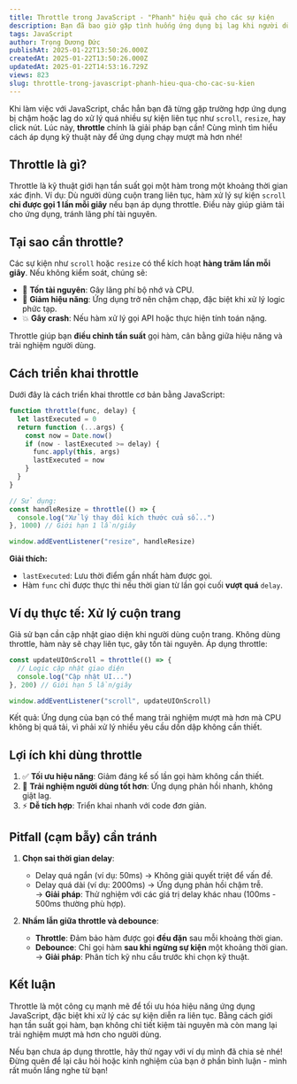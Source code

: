 ```yaml
---
title: Throttle trong JavaScript - "Phanh" hiệu quả cho các sự kiện
description: Bạn đã bao giờ gặp tình huống ứng dụng bị lag khi người dùng cuộn chuột liên tục, hay nhấn nút submit nhiều lần một cách vô tội vạ? Đây chính là lúc throttle phát huy sức mạnh! hãy thử tìm hiểu hiểu cách "kiềm chế" các sự kiện "dồn dập" này nhé.
tags: JavaScript
author: Trọng Dương Đức
publishAt: 2025-01-22T13:50:26.000Z
createdAt: 2025-01-22T13:50:26.000Z
updatedAt: 2025-01-22T14:53:16.729Z
views: 823
slug: throttle-trong-javascript-phanh-hieu-qua-cho-cac-su-kien
---
```


Khi làm việc với JavaScript, chắc hẳn bạn đã từng gặp trường hợp ứng dụng bị chậm hoặc lag do xử lý quá nhiều sự kiện liên tục như `scroll`, `resize`, hay click nút. Lúc này, **throttle** chính là giải pháp bạn cần! Cùng mình tìm hiểu cách áp dụng kỹ thuật này để ứng dụng chạy mượt mà hơn nhé!

## **Throttle là gì?**

Throttle là kỹ thuật giới hạn tần suất gọi một hàm trong một khoảng thời gian xác định. Ví dụ: Dù người dùng cuộn trang liên tục, hàm xử lý sự kiện `scroll` **chỉ được gọi 1 lần mỗi giây** nếu bạn áp dụng throttle. Điều này giúp giảm tải cho ứng dụng, tránh lãng phí tài nguyên.

## **Tại sao cần throttle?**

Các sự kiện như `scroll` hoặc `resize` có thể kích hoạt **hàng trăm lần mỗi giây**. Nếu không kiểm soát, chúng sẽ:

- 🚫 **Tốn tài nguyên**: Gây lãng phí bộ nhớ và CPU.
- 🐢 **Giảm hiệu năng**: Ứng dụng trở nên chậm chạp, đặc biệt khi xử lý logic phức tạp.
- 💥 **Gây crash**: Nếu hàm xử lý gọi API hoặc thực hiện tính toán nặng.

Throttle giúp bạn **điều chỉnh tần suất** gọi hàm, cân bằng giữa hiệu năng và trải nghiệm người dùng.

## **Cách triển khai throttle**

Dưới đây là cách triển khai throttle cơ bản bằng JavaScript:

```javascript
function throttle(func, delay) {
  let lastExecuted = 0
  return function (...args) {
    const now = Date.now()
    if (now - lastExecuted >= delay) {
      func.apply(this, args)
      lastExecuted = now
    }
  }
}

// Sử dụng:
const handleResize = throttle(() => {
  console.log("Xử lý thay đổi kích thước cửa sổ...")
}, 1000) // Giới hạn 1 lần/giây

window.addEventListener("resize", handleResize)
```

**Giải thích:**

- `lastExecuted`: Lưu thời điểm gần nhất hàm được gọi.
- Hàm `func` chỉ được thực thi nếu thời gian từ lần gọi cuối **vượt quá** `delay`.

## **Ví dụ thực tế: Xử lý cuộn trang**

Giả sử bạn cần cập nhật giao diện khi người dùng cuộn trang. Không dùng throttle, hàm này sẽ chạy liên tục, gây tốn tài nguyên. Áp dụng throttle:

```javascript
const updateUIOnScroll = throttle(() => {
  // Logic cập nhật giao diện
  console.log("Cập nhật UI...")
}, 200) // Giới hạn 5 lần/giây

window.addEventListener("scroll", updateUIOnScroll)
```

Kết quả: Ứng dụng của bạn có thể mang trải nghiệm mượt mà hơn mà CPU không bị quá tải, vì phải xử lý nhiều yêu cầu dồn dập không cần thiết.

## **Lợi ích khi dùng throttle**

1. ✅ **Tối ưu hiệu năng**: Giảm đáng kể số lần gọi hàm không cần thiết.
2. 🌟 **Trải nghiệm người dùng tốt hơn**: Ứng dụng phản hồi nhanh, không giật lag.
3. ⚡️ **Dễ tích hợp**: Triển khai nhanh với code đơn giản.

## **Pitfall (cạm bẫy) cần tránh**

1. **Chọn sai thời gian delay**:

   - Delay quá ngắn (ví dụ: 50ms) → Không giải quyết triệt để vấn đề.
   - Delay quá dài (ví dụ: 2000ms) → Ứng dụng phản hồi chậm trễ.  
     → **Giải pháp**: Thử nghiệm với các giá trị delay khác nhau (100ms - 500ms thường phù hợp).

2. **Nhầm lẫn giữa throttle và debounce**:
   - **Throttle**: Đảm bảo hàm được gọi **đều đặn** sau mỗi khoảng thời gian.
   - **Debounce**: Chỉ gọi hàm **sau khi ngừng sự kiện** một khoảng thời gian.  
     → **Giải pháp**: Phân tích kỹ nhu cầu trước khi chọn kỹ thuật.

## **Kết luận**

Throttle là một công cụ mạnh mẽ để tối ưu hóa hiệu năng ứng dụng JavaScript, đặc biệt khi xử lý các sự kiện diễn ra liên tục. Bằng cách giới hạn tần suất gọi hàm, bạn không chỉ tiết kiệm tài nguyên mà còn mang lại trải nghiệm mượt mà hơn cho người dùng.

Nếu bạn chưa áp dụng throttle, hãy thử ngay với ví dụ mình đã chia sẻ nhé! Đừng quên để lại câu hỏi hoặc kinh nghiệm của bạn ở phần bình luận - mình rất muốn lắng nghe từ bạn!
